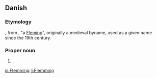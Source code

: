 ==Danish==

===Etymology===
{{etyl|non|da}} {{term|Flæmingr|lang=non}}, from {{etyl|nl|da}}, "a [[Fleming]]", originally a medieval byname, used as a given name since the 19th century.

===Proper noun===
{{infl|da|proper noun}}

# {{given name|male|lang=da}}.

[[is:Flemming]]
[[li:Flemming]]